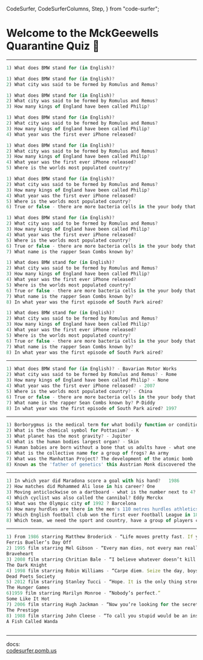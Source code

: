   CodeSurfer,
  CodeSurferColumns,
  Step,
} from "code-surfer";


# Welcome to the MckGeewells Quarantine Quiz 👋

---

<CodeSurfer>

```js title="Round One" subtitle="General Knowledge" js 1:1
1) What does BMW stand for (in English)?
```

```js title="Round One" subtitle="General Knowledge" js 2:2
1) What does BMW stand for (in English)?
2) What city was said to be formed by Romulus and Remus?
```

```js title="Round One" subtitle="General Knowledge" js 3:3
1) What does BMW stand for (in English)?
2) What city was said to be formed by Romulus and Remus?
3) How many kings of England have been called Philip?
```

```js title="Round One" subtitle="General Knowledge" js 4:4
1) What does BMW stand for (in English)?
2) What city was said to be formed by Romulus and Remus?
3) How many kings of England have been called Philip?
4) What year was the first ever iPhone released?
```

```js title="Round One" subtitle="General Knowledge" js 5:5
1) What does BMW stand for (in English)?
2) What city was said to be formed by Romulus and Remus?
3) How many kings of England have been called Philip?
4) What year was the first ever iPhone released?
5) Where is the worlds most populated country?

```

```js title="Round One" subtitle="General Knowledge" js 6:6
1) What does BMW stand for (in English)?
2) What city was said to be formed by Romulus and Remus?
3) How many kings of England have been called Philip?
4) What year was the first ever iPhone released?
5) Where is the worlds most populated country?
6) True or false - there are more bacteria cells in the your body that human cells?
```

```js title="Round One" subtitle="General Knowledge" js 7:7
1) What does BMW stand for (in English)?
2) What city was said to be formed by Romulus and Remus?
3) How many kings of England have been called Philip?
4) What year was the first ever iPhone released?
5) Where is the worlds most populated country?
6) True or false - there are more bacteria cells in the your body that human cells?
7) What name is the rapper Sean Combs known by?
```

```js title="Round One" subtitle="General Knowledge" js 8:8
1) What does BMW stand for (in English)?
2) What city was said to be formed by Romulus and Remus?
3) How many kings of England have been called Philip?
4) What year was the first ever iPhone released?
5) Where is the worlds most populated country?
6) True or false - there are more bacteria cells in the your body that human cells?
7) What name is the rapper Sean Combs known by?
8) In what year was the first episode of South Park aired?
```

```js title="Round One" subtitle="General Knowledge" js 1:8
1) What does BMW stand for (in English)?
2) What city was said to be formed by Romulus and Remus?
3) How many kings of England have been called Philip?
4) What year was the first ever iPhone released?
5) Where is the worlds most populated country?
6) True or false - there are more bacteria cells in the your body that human cells?
7) What name is the rapper Sean Combs known by?
8) In what year was the first episode of South Park aired?
```

</CodeSurfer>

---


```js title="Round One - Answers" subtitle="General Knowledge"
1) What does BMW stand for (in English)? - Bavarian Motor Works
2) What city was said to be formed by Romulus and Remus? - Rome
3) How many kings of England have been called Philip? - None
4) What year was the first ever iPhone released? - 2007
5) Where is the worlds most populated country? - China
6) True or false - there are more bacteria cells in the your body that human cells? - True 10x as many
7) What name is the rapper Sean Combs known by? P-Diddy
8) In what year was the first episode of South Park aired? 1997


```
---


```js title="Round Two - Answers" subtitle="Science"
1) Borborygmus is the medical term for what bodily function or condition? - Stomach Rumbling
2) What is the chemical symbol for Pottasium? - K
3) What planet has the most gravity? - Jupiter
4) What is the human bodies largest organ? - Skin
5) Human babies are born without a bone that us adults have - what one is missing? The knee cap
6) What is the collective name for a group of frogs? An army
7) What was the Manhattan Project? The development of the atomic bomb
8) Known as the 'father of genetics' this Austrian Monk discovered the basic principles of hereditary? What was his name? - Gregor Mendel
```
---

```js title="Round Three" subtitle="Sport"
1) In which year did Maradona score a goal with his hand?	1986
2) How matches did Mohammed Ali lose in his career?	One
3) Moving anticlockwise on a dartboard - what is the number next to 4? 18
4) Which cyclist was also called the cannibal? Eddy Merckx
5) What was the Olympic city of 1992 ? Barcelona
6) How many hurdles are there in the men's 110 metres hurdles athletics event? 10
7) Which English football club won the first ever Football League in 1888? Preston North End
8) Which team, we need the sport and country, have a group of players called "the bomb squad"? - South African Rugby Union Team

```
---

```js title="Round Four - Answers" subtitle="Name the film"
1) From 1986 starring Matthew Broderick - “Life moves pretty fast. If you don’t stop and look around once in a while, you could miss it.
Ferris Bueller’s Day Off
2) 1995 film starring Mel Gibson - “Every man dies, not every man really lives.”
Braveheart
3) 2008 film starring Chritian Bale - “I believe whatever doesn’t kill you, simply makes you…stranger.”
The Dark Knight
4) 1998 film starring Robin Williams - “Carpe diem. Seize the day, boys. Make your lives extraordinary.”
Dead Poets Society
5) 2012 film starring Stanley Tucci - “Hope. It is the only thing stronger than fear. A little hope is effective. A lot of hope is dangerous. A spark is fine, as long as it’s contained.”
The Hunger Games
6)1959 film starring Marilyn Monroe - “Nobody’s perfect.”
Some Like It Hot
7) 2006 film starring Hugh Jackman - “Now you’re looking for the secret, but you won’t find it, because of course you’re not really looking. You don’t really want to know. You want to be fooled.”
The Prestige
8) 1988 film starring John Cleese - “To call you stupid would be an insult to stupid people!”
A Fish Called Wanda 
 
```
---

docs:  
[codesurfer.pomb.us](https://codesurfer.pomb.us)

